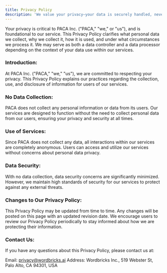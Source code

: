 ```yaml
---
title: Privacy Policy
description: 'We value your privacy—your data is securely handled, never shared, and used solely to enhance your experience.'
---
```


Your privacy is critical to PACA Inc. ("PACA," "we," or "us"), and is foundational to our service. This Privacy Policy clarifies what personal data we collect, why we collect it, how it is used, and under what circumstances we process it. We may serve as both a data controller and a data processor depending on the context of your data use within our services.

### Introduction:

At PACA Inc. ("PACA," "we," "us"), we are committed to respecting your privacy. This Privacy Policy explains our practices regarding the collection, use, and disclosure of information for users of our services.

### No Data Collection:

PACA does not collect any personal information or data from its users. Our services are designed to function without the need to collect personal data from our users, ensuring your privacy and security at all times.

### Use of Services:

Since PACA does not collect any data, all interactions within our services are completely anonymous. Users can access and utilize our services without concerns about personal data privacy.

### Data Security:

With no data collection, data security concerns are significantly minimized. However, we maintain high standards of security for our services to protect against any external threats.

### Changes to Our Privacy Policy:

This Privacy Policy may be updated from time to time. Any changes will be posted on this page with an updated revision date. We encourage users to review our Privacy Policy periodically to stay informed about how we are protecting their information.

### Contact Us:
If you have any questions about this Privacy Policy, please contact us at:

Email: privacy@wordbricks.ai
Address: Wordbricks Inc., 519 Webster St, Palo Alto, CA 94301, USA
